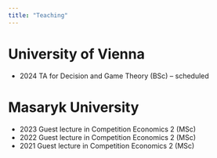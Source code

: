 ```yaml
---
title: "Teaching"
---
```


<body class="no_title">

# University of Vienna
- 2024    TA for Decision and Game Theory (BSc) – scheduled

# Masaryk University
- 2023    Guest lecture in Competition Economics 2 (MSc)
- 2022    Guest lecture in Competition Economics 2 (MSc)
- 2021    Guest lecture in Competition Economics 2 (MSc)